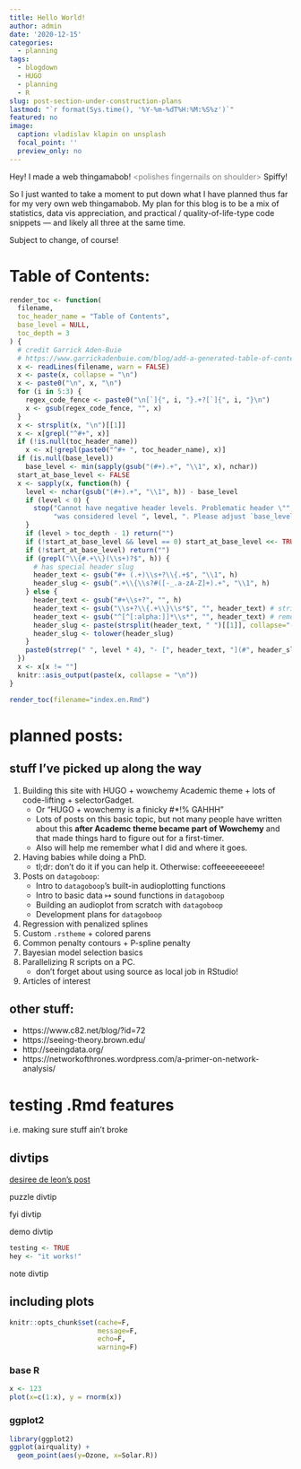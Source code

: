 ```yaml
---
title: Hello World!
author: admin
date: '2020-12-15'
categories:
  - planning
tags:
  - blogdown
  - HUGO
  - planning
  - R
slug: post-section-under-construction-plans
lastmod: "`r format(Sys.time(), '%Y-%m-%dT%H:%M:%S%z')`"
featured: no
image:
  caption: vladislav klapin on unsplash
  focal_point: ''
  preview_only: no
---
```



Hey!  I made a web thingamabob!  <span style="color:grey;"> \<polishes fingernails on shoulder\> </span>  Spiffy!

So I just wanted to take a moment to put down what I have planned thus far for my very own web thingamabob.  My plan for this blog is to be a mix of statistics, data vis appreciation, and practical / quality-of-life-type code snippets --- and likely all three at the same time.

Subject to change, of course!




# Table of Contents:

```r
render_toc <- function(
  filename, 
  toc_header_name = "Table of Contents",
  base_level = NULL,
  toc_depth = 3
) {
  # credit Garrick Aden-Buie
  # https://www.garrickadenbuie.com/blog/add-a-generated-table-of-contents-anywhere-in-rmarkdown/
  x <- readLines(filename, warn = FALSE)
  x <- paste(x, collapse = "\n")
  x <- paste0("\n", x, "\n")
  for (i in 5:3) {
    regex_code_fence <- paste0("\n[`]{", i, "}.+?[`]{", i, "}\n")
    x <- gsub(regex_code_fence, "", x)
  }
  x <- strsplit(x, "\n")[[1]]
  x <- x[grepl("^#+", x)]
  if (!is.null(toc_header_name)) 
    x <- x[!grepl(paste0("^#+ ", toc_header_name), x)]
  if (is.null(base_level))
    base_level <- min(sapply(gsub("(#+).+", "\\1", x), nchar))
  start_at_base_level <- FALSE
  x <- sapply(x, function(h) {
    level <- nchar(gsub("(#+).+", "\\1", h)) - base_level
    if (level < 0) {
      stop("Cannot have negative header levels. Problematic header \"", h, '" ',
           "was considered level ", level, ". Please adjust `base_level`.")
    }
    if (level > toc_depth - 1) return("")
    if (!start_at_base_level && level == 0) start_at_base_level <<- TRUE
    if (!start_at_base_level) return("")
    if (grepl("\\{#.+\\}(\\s+)?$", h)) {
      # has special header slug
      header_text <- gsub("#+ (.+)\\s+?\\{.+$", "\\1", h)
      header_slug <- gsub(".+\\{\\s?#([-_.a-zA-Z]+).+", "\\1", h)
    } else {
      header_text <- gsub("#+\\s+?", "", h)
      header_text <- gsub("\\s+?\\{.+\\}\\s*$", "", header_text) # strip { .tabset ... }
      header_text <- gsub("^[^[:alpha:]]*\\s*", "", header_text) # remove up to first alpha char
      header_slug <- paste(strsplit(header_text, " ")[[1]], collapse="-")
      header_slug <- tolower(header_slug)
    }
    paste0(strrep(" ", level * 4), "- [", header_text, "](#", header_slug, ")")
  })
  x <- x[x != ""]
  knitr::asis_output(paste(x, collapse = "\n"))
}

render_toc(filename="index.en.Rmd")
```






# planned posts:  

## stuff I've picked up along the way

1. Building this site with HUGO + wowchemy Academic theme + lots of code-lifting + selectorGadget.  
    + Or "HUGO + wowchemy is a finicky #*!% GAHHH"  
    + Lots of posts on this basic topic, but not many people have written about this __after Academc theme became part of Wowchemy__ and that made things hard to figure out for a first-timer.
    + Also will help me remember what I did and where it goes.
1. Having babies while doing a PhD.  
    + tl;dr: don't do it if you can help it.  Otherwise: coffeeeeeeeeee!
1. Posts on `datagoboop`:
    + Intro to `datagoboop`'s built-in audioplotting functions
    + Intro to basic data $\mapsto$ sound functions in `datagoboop`
    + Building an audioplot from scratch with `datagoboop`
    + Development plans for `datagoboop`
1. Regression with penalized splines 
1. Custom `.rstheme` + colored parens
1. Common penalty contours + P-spline penalty
1. Bayesian model selection basics
1. Parallelizing R scripts on a PC.  
    + don't forget about using source as local job in RStudio!
1. Articles of interest


## other stuff:
- https://www.c82.net/blog/?id=72
- https://seeing-theory.brown.edu/
- http://seeingdata.org/
- https://networkofthrones.wordpress.com/a-primer-on-network-analysis/



# testing .Rmd features

i.e. making sure stuff ain't broke

## divtips

[desiree de leon's post](https://desiree.rbind.io/post/2019/making-tip-boxes-with-bookdown-and-rmarkdown/)

:::puzzle
puzzle divtip
:::

:::fyi
fyi divtip
:::

:::demo
demo divtip
```r
testing <- TRUE
hey <- "it works!"
```
:::


:::note
note divtip
:::


## including plots

```r
knitr::opts_chunk$set(cache=F, 
                      message=F, 
                      echo=F, 
                      warning=F)
```

### base R
```r
x <- 123
plot(x=c(1:x), y = rnorm(x))

```

### ggplot2
```r
library(ggplot2)
ggplot(airquality) + 
  geom_point(aes(y=Ozone, x=Solar.R))
```

